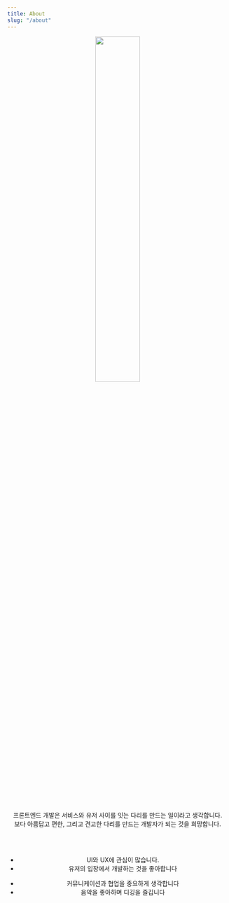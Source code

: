 ```yaml
---
title: About
slug: "/about"
---
```


<center>

<image src="https://t3.ftcdn.net/jpg/03/36/94/28/360_F_336942803_tfAFI4B3b9hLVOZYLaNRtTRnFlEPCX7w.jpg" width="45%" />

<div>

프론트엔드 개발은 서비스와 유저 사이를 잇는 다리를 만드는 일이라고 생각합니다. <br />
보다 아름답고 편한, 그리고 견고한 다리를 만드는 개발자가 되는 것을 희망합니다.

</div>

<br />

<br />

<div style={{display:"flex",justifyContent:"space-between",alignItems:"center",width:"90%"}}>

<div style={{width:"50%"}}>

-   UI와 UX에 관심이 많습니다.
-   유저의 입장에서 개발하는 것을 좋아합니다

</div>

<div style={{width:"50%",display:"flex",justifyContent:"flex-end"}}>

-   커뮤니케이션과 협업을 중요하게 생각합니다
-   음악을 좋아하며 디깅을 즐깁니다

</div>

</div>

</center>
